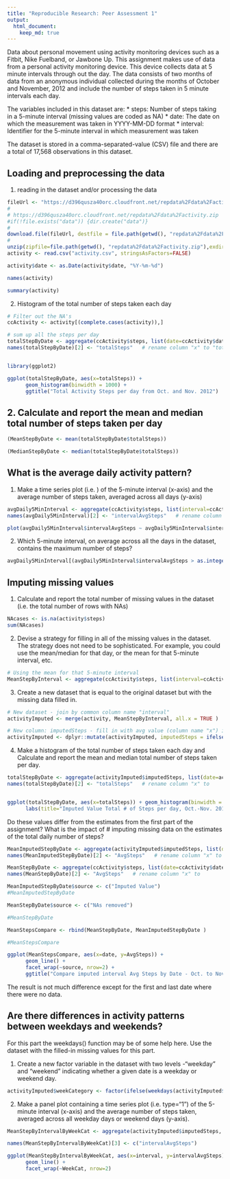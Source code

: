 ```yaml
---
title: "Reproducible Research: Peer Assessment 1"
output: 
  html_document: 
    keep_md: true
---
```


Data about personal movement using activity monitoring devices such as a Fitbit, Nike Fuelband, or Jawbone Up.
This assignment makes use of data from a personal activity monitoring device. This device collects data at 5 minute intervals through out the day. The data consists of two months of data from an anonymous individual collected during the months of October and November, 2012 and include the number of steps taken in 5 minute intervals each day.


The variables included in this dataset are:
* steps: Number of steps taking in a 5-minute interval (missing values are coded as NA)
* date: The date on which the measurement was taken in YYYY-MM-DD format
* interval: Identifier for the 5-minute interval in which measurement was taken

The dataset is stored in a comma-separated-value (CSV) file and there are a total of 17,568 observations in this dataset.


## Loading and preprocessing the data


1. reading in the dataset and/or processing the data

```r

fileUrl <- "https://d396qusza40orc.cloudfront.net/repdata%2Fdata%2Factivity.zip"
# 
# https://d396qusza40orc.cloudfront.net/repdata%2Fdata%2Factivity.zip
#if(!file.exists("data")) {dir.create("data")}
# 
download.file(fileUrl, destfile = file.path(getwd(), "repdata%2Fdata%2Factivity.zip"))
# 
unzip(zipfile=file.path(getwd(), "repdata%2Fdata%2Factivity.zip"),exdir=getwd())
activity <- read.csv("activity.csv", stringsAsFactors=FALSE)

activity$date <- as.Date(activity$date, "%Y-%m-%d")

names(activity)

summary(activity)

```

2. Histogram of the total number of steps taken each day

```r

# Filter out the NA's
ccActivity <- activity[(complete.cases(activity)),]   

# sum up all the steps per day
totalStepByDate <- aggregate(ccActivity$steps, list(date=ccActivity$date), sum)
names(totalStepByDate)[2] <- "totalSteps"   # rename column "x" to "totalSteps"


library(ggplot2)

ggplot(totalStepByDate, aes(x=totalSteps)) + 
      geom_histogram(binwidth = 1000) +
      ggtitle("Total Activity Steps per day from Oct. and Nov. 2012")


```

## 2. Calculate and report the **mean** and **median** total number of steps taken per day
```r

(MeanStepByDate <- mean(totalStepByDate$totalSteps))

(MedianStepByDate <- median(totalStepByDate$totalSteps))

```

## What is the average daily activity pattern?
1. Make a time series plot (i.e. ) of the 5-minute interval (x-axis) and the average number of steps taken, averaged
across all days (y-axis)
```r


avgDaily5MinInterval <- aggregate(ccActivity$steps, list(interval=ccActivity$interval), mean)
names(avgDaily5MinInterval)[2] <- "intervalAvgSteps"   # rename column "x" to 

plot(avgDaily5MinInterval$intervalAvgSteps ~ avgDaily5MinInterval$interval, type="l", main ="Average # of Steps/ 5-minute interval Oct. to Nov. 2012", xlab = "Interval", ylab = "Avg # of Steps")

```

2. Which 5-minute interval, on average across all the days in the dataset, contains the maximum number of steps?

```r
avgDaily5MinInterval[(avgDaily5MinInterval$intervalAvgSteps > as.integer(max(avgDaily5MinInterval$intervalAvgSteps))),]
```


## Imputing missing values
1. Calculate and report the total number of missing values in the dataset (i.e. the total number of rows with NAs)

```r
NAcases <- is.na(activity$steps)
sum(NAcases)
```

2. Devise a strategy for filling in all of the missing values in the dataset. The strategy does not need to be sophisticated. For example, you could use the mean/median for that day, or the mean for that 5-minute interval, etc.

```r
# Using the mean for that 5-minute interval
MeanStepByInterval <- aggregate(ccActivity$steps, list(interval=ccActivity$interval), mean)

```

3. Create a new dataset that is equal to the original dataset but with the missing data filled in.

```r

# New dataset - join by common column name "interval"
activityImputed <- merge(activity, MeanStepByInterval, all.x = TRUE )   ## like left join

# New column: imputedSteps - fill in with avg value (column name "x") if original interval "steps" value was NA.
activityImputed <- dplyr::mutate(activityImputed, imputedSteps = ifelse(is.na(steps), x, steps))
```

4. Make a histogram of the total number of steps taken each day and Calculate and report the mean and median total number of steps taken per day. 

```r

totalStepByDate <- aggregate(activityImputed$imputedSteps, list(date=activityImputed$date), sum)
names(totalStepByDate)[2] <- "totalSteps"   # rename column "x" to 


ggplot(totalStepByDate, aes(x=totalSteps)) + geom_histogram(binwidth = 1000) +
      labs(title="Imputed Value Total # of Steps per day, Oct.-Nov. 2012")
```

Do these values differ from the estimates from the first part of the assignment? What is the impact of # imputing missing data on the estimates of the total daily number of steps?

```r

MeanImputedStepByDate <- aggregate(activityImputed$imputedSteps, list(date=activityImputed$date), mean)
names(MeanImputedStepByDate)[2] <- "AvgSteps"   # rename column "x" to 

MeanStepByDate <- aggregate(ccActivity$steps, list(date=ccActivity$date), mean)
names(MeanStepByDate)[2] <- "AvgSteps"   # rename column "x" to 

MeanImputedStepByDate$source <- c("Imputed Value")
#MeanImputedStepByDate

MeanStepByDate$source <- c("NAs removed")

#MeanStepByDate

MeanStepsCompare <- rbind(MeanStepByDate, MeanImputedStepByDate )

#MeanStepsCompare

ggplot(MeanStepsCompare, aes(x=date, y=AvgSteps)) +
      geom_line() +
      facet_wrap(~source, nrow=2) +
      ggtitle("Compare imputed interval Avg Steps by Date - Oct. to Nov. 2012")

```


The result is not much difference except for the first and last date where there were no data. 

## Are there differences in activity patterns between weekdays and weekends?

For this part the weekdays() function may be of some help here. Use the dataset with the filled-in missing values for this part.

1. Create a new factor variable in the dataset with two levels -"weekday" and "weekend" indicating whether a given date is a weekday or weekend day.

```r
activityImputed$weekCategory <- factor(ifelse(weekdays(activityImputed$date) %in% c("Saturday", "Sunday"), c("weekend"),c("weekday")))
```

2. Make a panel plot containing a time series plot (i.e. type="1") of the 5-minute interval (x-axis) and the average number of steps taken, averaged across all weekday days or weekend days (y-axis).

```r
MeanStepByIntervalByWeekCat <- aggregate(activityImputed$imputedSteps, by=list(WeekCat = activityImputed$weekCategory, interval = activityImputed$interval), mean)

names(MeanStepByIntervalByWeekCat)[3] <- c("intervalAvgSteps")

ggplot(MeanStepByIntervalByWeekCat, aes(x=interval, y=intervalAvgSteps)) +
      geom_line() +
      facet_wrap(~WeekCat, nrow=2)

```






